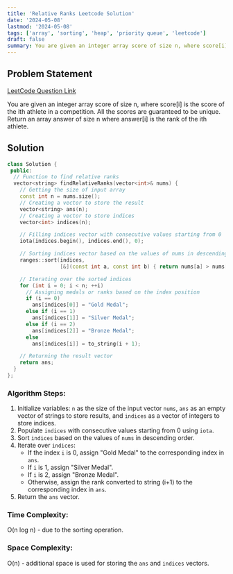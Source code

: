 ```yaml
---
title: 'Relative Ranks Leetcode Solution'
date: '2024-05-08'
lastmod: '2024-05-08'
tags: ['array', 'sorting', 'heap', 'priority queue', 'leetcode']
draft: false
summary: You are given an integer array score of size n, where score[i] is the score of the ith athlete in a competition. All the scores are guaranteed to be unique. Return an array answer of size n where answer[i] is the rank of the ith athlete.
---
```


## Problem Statement
[LeetCode Question Link](https://leetcode.com/problems/relative-ranks/description/)

You are given an integer array score of size n, where score[i] is the score of the ith athlete in a competition. All the scores are guaranteed to be unique. Return an array answer of size n where answer[i] is the rank of the ith athlete.

<TOCInline toc={props.toc} exclude="Problem Statement" />

## Solution
```cpp
class Solution {
 public:
  // Function to find relative ranks
  vector<string> findRelativeRanks(vector<int>& nums) {
    // Getting the size of input array
    const int n = nums.size();
    // Creating a vector to store the result
    vector<string> ans(n);
    // Creating a vector to store indices
    vector<int> indices(n);

    // Filling indices vector with consecutive values starting from 0
    iota(indices.begin(), indices.end(), 0);

    // Sorting indices vector based on the values of nums in descending order
    ranges::sort(indices,
                 [&](const int a, const int b) { return nums[a] > nums[b]; });

    // Iterating over the sorted indices
    for (int i = 0; i < n; ++i)
      // Assigning medals or ranks based on the index position
      if (i == 0)
        ans[indices[0]] = "Gold Medal";
      else if (i == 1)
        ans[indices[1]] = "Silver Medal";
      else if (i == 2)
        ans[indices[2]] = "Bronze Medal";
      else
        ans[indices[i]] = to_string(i + 1);

    // Returning the result vector
    return ans;
  }
};
```

### Algorithm Steps:
1. Initialize variables: `n` as the size of the input vector `nums`, `ans` as an empty vector of strings to store results, and `indices` as a vector of integers to store indices.
2. Populate `indices` with consecutive values starting from 0 using `iota`.
3. Sort `indices` based on the values of `nums` in descending order.
4. Iterate over `indices`:
   - If the index `i` is 0, assign "Gold Medal" to the corresponding index in `ans`.
   - If `i` is 1, assign "Silver Medal".
   - If `i` is 2, assign "Bronze Medal".
   - Otherwise, assign the rank converted to string (i+1) to the corresponding index in `ans`.
5. Return the `ans` vector.

### Time Complexity: 

O(n log n) - due to the sorting operation.

### Space Complexity: 

O(n) - additional space is used for storing the `ans` and `indices` vectors.


